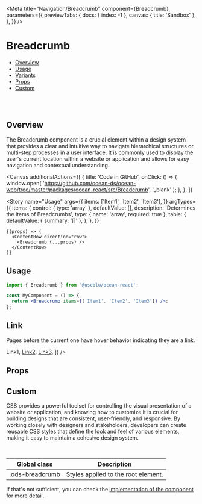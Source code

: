 

<Meta
  title="Navigation/Breadcrumb"
  component={Breadcrumb}
  parameters={{
    previewTabs: {
      docs: { index: -1 },
      canvas: { title: 'Sandbox' },
    },
  }}
/>

# Breadcrumb

- [Overview](#overview)
- [Usage](#usage)
- [Variants](#variants)
- [Props](#props)
- [Custom](#customization)

<br />
<br />

## Overview <a name="overview"></a>

The Breadcrumb component is a crucial element within a design system that provides a clear
and intuitive way to navigate hierarchical structures or multi-step processes in a user interface.
It is commonly used to display the user's current location within a website or application and
allows for easy navigation and contextual understanding.

<Canvas
  additionalActions={[
    {
      title: 'Code in GitHub',
      onClick: () => {
        window.open(
          'https://github.com/ocean-ds/ocean-web/tree/master/packages/ocean-react/src/Breadcrumb',
          '_blank'
        );
      },
    },
  ]}
>
  <Story
    name="Usage"
    args={{
      items: ['Item1', 'Item2', 'Item3'],
    }}
    argTypes={{
      items: {
        control: { type: 'array' },
        defaultValue: [],
        description: 'Determines the items of Breadcrumbs',
        type: { name: 'array', required: true },
        table: {
          defaultValue: { summary: '[]' },
        },
      },
    }}
  >
    {(props) => (
      <ContentRow direction="row">
        <Breadcrumb {...props} />
      </ContentRow>
    )}
  </Story>
</Canvas>

## Usage <a name="usage"></a>

```jsx
import { Breadcrumb } from '@useblu/ocean-react';

const MyComponent = () => {
  return <Breadcrumb items={['Item1', 'Item2', 'Item3']} />;
};
```

## Link <a name="variants"></a>

Pages before the current one have hover behavior indicating they are a link.

<Canvas>
  <Story name="Link">
    <ContentRow direction="row">
      <Breadcrumb
        items={[
          <a href="#">Link1</a>,
          <a href="#">Link2</a>,
          <a href="#">Link3</a>,
        ]}
      />
    </ContentRow>
  </Story>
</Canvas>

## Props <a name="props"></a>

<ArgsTable story="Usage" of="." />

## Custom <a name="customization"></a>

CSS provides a powerful toolset for controlling the visual presentation of a website or application,
and knowing how to customize it is crucial for building designs that are consistent, user-friendly,
and responsive. By working closely with designers and stakeholders, developers can create reusable CSS
styles that define the look and feel of various elements, making it easy to maintain a cohesive design system.

<br />

| Global class    | Description                         |
| --------------- | ----------------------------------- |
| .ods-breadcrumb | Styles applied to the root element. |

If that's not sufficient, you can check the [implementation of the component](https://github.com/ocean-ds/ocean-web/blob/master/packages/ocean-react/src/Breadcrumb/Breadcrumb.tsx) for more detail.
